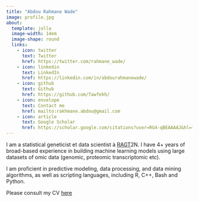 ```yaml
---
title: "Abdou Rahmane Wade"
image: profile.jpg
about:
  template: jolla
  image-width: 14em
  image-shape: round
  links:
    - icon: twitter
      text: Twitter
      href: https://twitter.com/rahmane_wade/
    - icon: linkedin
      text: LinkedIn
      href: https://linkedin.com/in/abdourahmanewade/
    - icon: github
      text: Github
      href: https://github.com/Tawfekh/
    - icon: envelope
      text: Contact me
      href: mailto:rakhmane.abdou@gmail.com
    - icon: article
      text: Google Scholar
      href: https://scholar.google.com/citations?user=RG4-qBEAAAAJ&hl=fr
---
```


I am a statistical geneticist et data scientist à [RAGT](https://www.ragt.fr/)2N. I have 4+ years of broad-based experience in building machine learning models using large datasets of omic data (genomic, proteomic transcriptomic etc).

I am proficient in predictive modeling, data processing, and data mining algorithms, as well as scripting languages, including R, C++, Bash and Python.

Please consult my CV [here](https://github.com/Tawfekh/curriculum_vitae/blob/main/cv.pdf)
